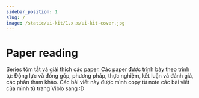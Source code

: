 ---
sidebar_position: 1
slug: /
image: /static/ui-kit/1.x.x/ui-kit-cover.jpg
---

# Paper reading

Series tóm tắt và giải thích các paper. Các paper được trình bày theo trình tự: Động lực và đóng góp, phương pháp, thực nghiệm, kết luận và đánh giá, các phần tham khảo. Các bài viết này được mình copy từ note các bài viết của mình từ trang Viblo sang :D
